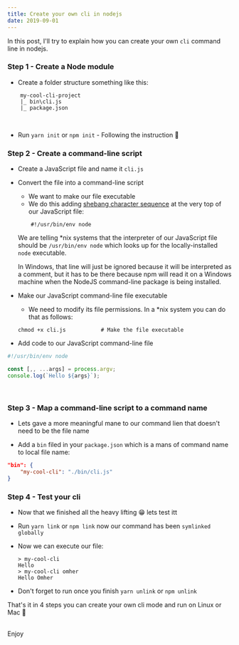 ```yaml
---
title: Create your own cli in nodejs
date: 2019-09-01
---
```


In this post, I'll try to explain how you can create your own `cli` command line in nodejs.

### Step 1 - Create a Node module
- Create a folder structure something like this:

```
    my-cool-cli-project
    |_ bin\cli.js
    |_ package.json
```
<br />

- Run `yarn init` or `npm init` - Following the instruction 🚶

### Step 2 - Create a command-line script
- Create a JavaScript file and name it `cli.js`
- Convert the file into a command-line script
    - We want to make our file executable
    - We do this adding [shebang character sequence](https://en.wikipedia.org/wiki/Shebang_(Unix)) at the very top of our JavaScript file:
    ```
        #!/usr/bin/env node
    ```
    We are telling *nix systems that the interpreter of our JavaScript file should be `/usr/bin/env node` which looks up for the locally-installed `node` executable.

    In Windows, that line will just be ignored because it will be interpreted as a comment, but it has to be there because npm will read it on a Windows machine when the NodeJS command-line package is being installed.

- Make our JavaScript command-line file executable
    - We need to modify its file permissions. In a *nix system you can do that as follows:

    ```
    chmod +x cli.js           # Make the file executable
   ```

- Add code to our JavaScript command-line file

```javascript
#!/usr/bin/env node

const [,, ...args] = process.argv;
console.log(`Hello ${args}`);

```
<br />

### Step 3 - Map a command-line script to a command name

- Lets gave a more meaningful mane to our command lien that doesn't need to be the file name

- Add a `bin` filed in your `package.json` which is a mans of command name to local file name:

```json
"bin": {
    "my-cool-cli": "./bin/cli.js"
}
```

### Step 4 - Test your cli

- Now that we finished all the heavy lifting 😁 lets test itt
- Run `yarn link` or `npm link` now our command has been `symlinked globally`
- Now we can execute our file:
    ```
    > my-cool-cli
    Hello
    > my-cool-cli omher
    Hello Omher
    ```

- Don't forget to run once you finish `yarn unlink` or `npm unlink`


That's it in 4 steps you can create your own cli mode and run on Linux or Mac 🎉

<br />
Enjoy